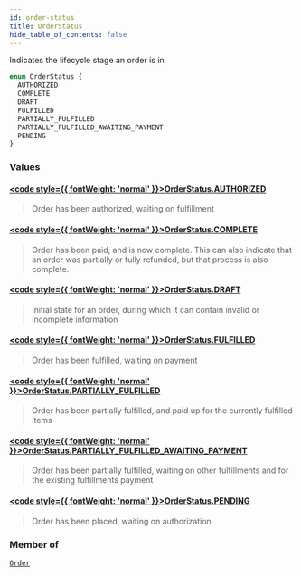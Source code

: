 ```yaml
---
id: order-status
title: OrderStatus
hide_table_of_contents: false
---
```








Indicates the lifecycle stage an order is in

```graphql
enum OrderStatus {
  AUTHORIZED
  COMPLETE
  DRAFT
  FULFILLED
  PARTIALLY_FULFILLED
  PARTIALLY_FULFILLED_AWAITING_PAYMENT
  PENDING
}
```


### Values

#### [<code style={{ fontWeight: 'normal' }}>OrderStatus.<b>AUTHORIZED</b></code>](#) 
> Order has been authorized, waiting on fulfillment
> 

#### [<code style={{ fontWeight: 'normal' }}>OrderStatus.<b>COMPLETE</b></code>](#) 
> Order has been paid, and is now complete. This can also indicate that an order
was partially or fully refunded, but that process is also complete.
> 

#### [<code style={{ fontWeight: 'normal' }}>OrderStatus.<b>DRAFT</b></code>](#) 
> Initial state for an order, during which it can contain invalid or incomplete information
> 

#### [<code style={{ fontWeight: 'normal' }}>OrderStatus.<b>FULFILLED</b></code>](#) 
> Order has been fulfilled, waiting on payment
> 

#### [<code style={{ fontWeight: 'normal' }}>OrderStatus.<b>PARTIALLY_FULFILLED</b></code>](#) 
> Order has been partially fulfilled, and paid up for the currently fulfilled items
> 

#### [<code style={{ fontWeight: 'normal' }}>OrderStatus.<b>PARTIALLY_FULFILLED_AWAITING_PAYMENT</b></code>](#) 
> Order has been partially fulfilled, waiting on other fulfillments and for the existing fulfillments payment
> 

#### [<code style={{ fontWeight: 'normal' }}>OrderStatus.<b>PENDING</b></code>](#) 
> Order has been placed, waiting on authorization
> 



### Member of

[`Order`](/demand/api/graphql-admin/reference/objects/order)  <Badge class="secondary" text="object"/>



